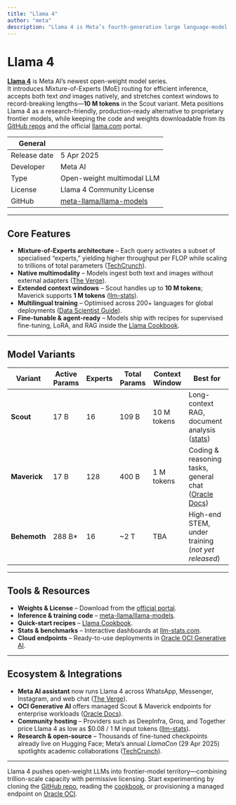 ```yaml
---
title: "Llama 4"
author: "meta"
description: "Llama 4 is Meta’s fourth-generation large language-model family, featuring a Mixture-of-Experts architecture, native multimodality, and context windows up to 10 million tokens. The open-weight Scout & Maverick variants are available for research, enterprise, and commercial deployment under the Llama 4 Community License."
---
```


# Llama 4

[**Llama 4**](https://techcrunch.com/2025/04/05/meta-releases-llama-4-a-new-crop-of-flagship-ai-models/) is Meta AI’s newest open-weight model series.  
It introduces Mixture-of-Experts (MoE) routing for efficient inference, accepts both text *and* images natively, and stretches context windows to record-breaking lengths—**10 M tokens** in the Scout variant. Meta positions Llama 4 as a research-friendly, production-ready alternative to proprietary frontier models, while keeping the code and weights downloadable from its [GitHub repos](https://github.com/meta-llama/llama-models) and the official [llama.com](https://www.llama.com/llama4) portal.

| General            |                                           |
| ------------------ | ----------------------------------------- |
| Release date       | 5 Apr 2025                                |
| Developer          | Meta AI                                   |
| Type               | Open-weight multimodal LLM                |
| License            | Llama 4 Community License                 |
| GitHub             | [meta-llama/llama-models](https://github.com/meta-llama/llama-models) |

---

## Core Features

* **Mixture-of-Experts architecture** – Each query activates a subset of specialised “experts,” yielding higher throughput per FLOP while scaling to trillions of total parameters ([TechCrunch](https://techcrunch.com/2025/04/05/meta-releases-llama-4-a-new-crop-of-flagship-ai-models/)).  
* **Native multimodality** – Models ingest both text and images without external adapters ([The Verge](https://www.theverge.com/news/644171/llama-4-released-ai-model-whatsapp-messenger-instagram-direct)).  
* **Extended context windows** – Scout handles up to **10 M tokens**; Maverick supports **1 M tokens** ([llm-stats](https://llm-stats.com/models/llama-4-scout)).  
* **Multilingual training** – Optimised across 200+ languages for global deployments ([Data Scientist Guide](https://www.datascientistguide.com/2025/04/what-is-llama-4-ultimate-guide-to-metas.html)).  
* **Fine-tunable & agent-ready** – Models ship with recipes for supervised fine-tuning, LoRA, and RAG inside the [Llama Cookbook](https://github.com/meta-llama/llama-cookbook).

---

## Model Variants

| Variant   | Active Params | Experts | Total Params | Context Window | Best for |
|-----------|---------------|---------|--------------|---------------|----------|
| **Scout** | 17 B          | 16      | 109 B        | 10 M tokens    | Long-context RAG, document analysis ([stats](https://llm-stats.com/models/llama-4-scout)) |
| **Maverick** | 17 B       | 128     | 400 B        | 1 M tokens     | Coding & reasoning tasks, general chat ([Oracle Docs](https://docs.oracle.com/en-us/iaas/Content/generative-ai/meta-llama-4-maverick.htm)) |
| **Behemoth** | 288 B*     | 16      | ~2 T         | TBA            | High-end STEM, under training (*not yet released*) |

---

## Tools & Resources

* **Weights & License** – Download from the [official portal](https://www.llama.com/llama-downloads/huggingface.co/meta-llama).  
* **Inference & training code** – [meta-llama/llama-models](https://github.com/meta-llama/llama-models).  
* **Quick-start recipes** – [Llama Cookbook](https://github.com/meta-llama/llama-cookbook).  
* **Stats & benchmarks** – Interactive dashboards at [llm-stats.com](https://llm-stats.com/models/llama-4-scout).  
* **Cloud endpoints** – Ready-to-use deployments in [Oracle OCI Generative AI](https://docs.oracle.com/en-us/iaas/releasenotes/generative-ai/llama-4.htm).

---

## Ecosystem & Integrations

* **Meta AI assistant** now runs Llama 4 across WhatsApp, Messenger, Instagram, and web chat ([The Verge](https://www.theverge.com/news/644171/llama-4-released-ai-model-whatsapp-messenger-instagram-direct)).  
* **OCI Generative AI** offers managed Scout & Maverick endpoints for enterprise workloads ([Oracle Docs](https://docs.oracle.com/en-us/iaas/Content/generative-ai/meta-llama-4-maverick.htm)).  
* **Community hosting** – Providers such as DeepInfra, Groq, and Together price Llama 4 as low as \$0.08 / 1 M input tokens ([llm-stats](https://llm-stats.com/models/llama-4-scout)).  
* **Research & open-source** – Thousands of fine-tuned checkpoints already live on Hugging Face; Meta’s annual *LlamaCon* (29 Apr 2025) spotlights academic collaborations ([TechCrunch](https://techcrunch.com/2025/04/05/meta-releases-llama-4-a-new-crop-of-flagship-ai-models/)).

---

Llama 4 pushes open-weight LLMs into frontier-model territory—combining trillion-scale capacity with permissive licensing. Start experimenting by cloning the [GitHub repo](https://github.com/meta-llama/llama-models), reading the [cookbook](https://github.com/meta-llama/llama-cookbook), or provisioning a managed endpoint on [Oracle OCI](https://docs.oracle.com/en-us/iaas/releasenotes/generative-ai/llama-4.htm).
